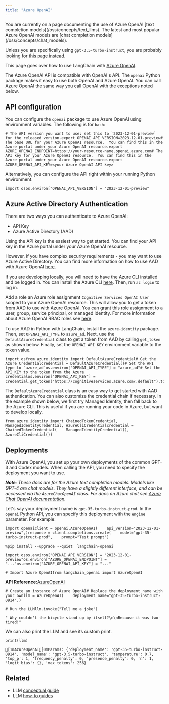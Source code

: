 ```yaml
---
title: "Azure OpenAI"
---
```


<Warning>
  You are currently on a page documenting the use of Azure OpenAI [text completion models](/oss/concepts/text_llms). The latest and most popular Azure OpenAI models are [chat completion models](/oss/concepts/chat_models).

  Unless you are specifically using `gpt-3.5-turbo-instruct`, you are probably looking for [this page instead](/oss/integrations/chat/azure_chat_openai).
</Warning>

This page goes over how to use LangChain with [Azure OpenAI](https://aka.ms/azure-openai).

The Azure OpenAI API is compatible with OpenAI's API. The `openai` Python package makes it easy to use both OpenAI and Azure OpenAI. You can call Azure OpenAI the same way you call OpenAI with the exceptions noted below.

## API configuration

You can configure the `openai` package to use Azure OpenAI using environment variables. The following is for `bash`:

```
# The API version you want to use: set this to `2023-12-01-preview` for the released version.export OPENAI_API_VERSION=2023-12-01-preview# The base URL for your Azure OpenAI resource.  You can find this in the Azure portal under your Azure OpenAI resource.export AZURE_OPENAI_ENDPOINT=https://your-resource-name.openai.azure.com# The API key for your Azure OpenAI resource.  You can find this in the Azure portal under your Azure OpenAI resource.export AZURE_OPENAI_API_KEY=<your Azure OpenAI API key>
```

Alternatively, you can configure the API right within your running Python environment:

```
import osos.environ["OPENAI_API_VERSION"] = "2023-12-01-preview"
```

## Azure Active Directory Authentication

There are two ways you can authenticate to Azure OpenAI:

* API Key
* Azure Active Directory (AAD)

Using the API key is the easiest way to get started. You can find your API key in the Azure portal under your Azure OpenAI resource.

However, if you have complex security requirements - you may want to use Azure Active Directory. You can find more information on how to use AAD with Azure OpenAI [here](https://learn.microsoft.com/en-us/azure/ai-services/openai/how-to/managed-identity).

If you are developing locally, you will need to have the Azure CLI installed and be logged in. You can install the Azure CLI [here](https://docs.microsoft.com/en-us/cli/azure/install-azure-cli). Then, run `az login` to log in.

Add a role an Azure role assignment `Cognitive Services OpenAI User` scoped to your Azure OpenAI resource. This will allow you to get a token from AAD to use with Azure OpenAI. You can grant this role assignment to a user, group, service principal, or managed identity. For more information about Azure OpenAI RBAC roles see [here](https://learn.microsoft.com/en-us/azure/ai-services/openai/how-to/role-based-access-control).

To use AAD in Python with LangChain, install the `azure-identity` package. Then, set `OPENAI_API_TYPE` to `azure_ad`. Next, use the `DefaultAzureCredential` class to get a token from AAD by calling `get_token` as shown below. Finally, set the `OPENAI_API_KEY` environment variable to the token value.

```
import osfrom azure.identity import DefaultAzureCredential# Get the Azure Credentialcredential = DefaultAzureCredential()# Set the API type to `azure_ad`os.environ["OPENAI_API_TYPE"] = "azure_ad"# Set the API_KEY to the token from the Azure credentialos.environ["OPENAI_API_KEY"] = credential.get_token("https://cognitiveservices.azure.com/.default").token
```

The `DefaultAzureCredential` class is an easy way to get started with AAD authentication. You can also customize the credential chain if necessary. In the example shown below, we first try Managed Identity, then fall back to the Azure CLI. This is useful if you are running your code in Azure, but want to develop locally.

```
from azure.identity import ChainedTokenCredential, ManagedIdentityCredential, AzureCliCredentialcredential = ChainedTokenCredential(    ManagedIdentityCredential(),    AzureCliCredential())
```

## Deployments

With Azure OpenAI, you set up your own deployments of the common GPT-3 and Codex models. When calling the API, you need to specify the deployment you want to use.

***Note**: These docs are for the Azure text completion models. Models like GPT-4 are chat models. They have a slightly different interface, and can be accessed via the `AzureChatOpenAI` class. For docs on Azure chat see [Azure Chat OpenAI documentation](/oss/integrations/chat/azure_chat_openai).*

Let's say your deployment name is `gpt-35-turbo-instruct-prod`. In the `openai` Python API, you can specify this deployment with the `engine` parameter. For example:

```
import openaiclient = openai.AzureOpenAI(    api_version="2023-12-01-preview",)response = client.completions.create(    model="gpt-35-turbo-instruct-prod",    prompt="Test prompt")
```

```
%pip install --upgrade --quiet  langchain-openai
```

```
import osos.environ["OPENAI_API_VERSION"] = "2023-12-01-preview"os.environ["AZURE_OPENAI_ENDPOINT"] = "..."os.environ["AZURE_OPENAI_API_KEY"] = "..."
```

```
# Import Azure OpenAIfrom langchain_openai import AzureOpenAI
```

**API Reference:**[AzureOpenAI](https://python.langchain.com/api_reference/openai/llms/langchain_openai.llms.azure.AzureOpenAI.html)

```
# Create an instance of Azure OpenAI# Replace the deployment name with your ownllm = AzureOpenAI(    deployment_name="gpt-35-turbo-instruct-0914",)
```

```
# Run the LLMllm.invoke("Tell me a joke")
```

```
" Why couldn't the bicycle stand up by itself?\n\nBecause it was two-tired!"
```

We can also print the LLM and see its custom print.

```
print(llm)
```

```
[1mAzureOpenAI[0mParams: {'deployment_name': 'gpt-35-turbo-instruct-0914', 'model_name': 'gpt-3.5-turbo-instruct', 'temperature': 0.7, 'top_p': 1, 'frequency_penalty': 0, 'presence_penalty': 0, 'n': 1, 'logit_bias': {}, 'max_tokens': 256}
```

## Related

* LLM [conceptual guide](/oss/concepts/text_llms)
* LLM [how-to guides](/oss/how_to/#llms)

